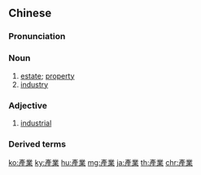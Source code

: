 {{also|産業|产业}}
==Chinese==
{{zh-forms|s=产业}}

===Pronunciation===
{{zh-pron
|m=chǎnyè
|c=caan2 jip6
|h=pfs=sán-ngia̍p
|mn=sán-gia̍p
|cat=n,a
}}

===Noun===
{{zh-noun}}

# [[estate]]; [[property]]
# [[industry]]
#: {{zh-x|新興 產業|emerging '''industry'''}}

===Adjective===
{{zh-adj}}

# [[industrial]] {{gloss|when used as an attributive}}

===Derived terms===
{{zh-der|產業工人|產業化|產業集群|產業結構|產業鏈|商業間諜活動}}

{{zh-cat|Advanced}}

[[ko:產業]]
[[ky:產業]]
[[hu:產業]]
[[mg:產業]]
[[ja:產業]]
[[th:產業]]
[[chr:產業]]